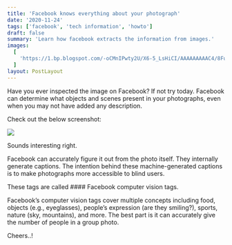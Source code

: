 ```yaml
---
title: 'Facebook knows everything about your photograph'
date: '2020-11-24'
tags: ['facebook', 'tech information', 'howto']
draft: false
summary: 'Learn how facebook extracts the information from images.'
images:
  [
    'https://1.bp.blogspot.com/-oCMnIPwty2U/X6-5_LsHiCI/AAAAAAAAAC4/8Fun6SThaEUK3HGa9P04mOa-S7oC_lINACLcBGAsYHQ/w640-h470/computer-vision-tags.PNG',
  ]
layout: PostLayout
---
```


Have you ever inspected the image on Facebook? If not try today. Facebook can determine what objects and scenes present in your photographs, even when you may not have added any description.

Check out the below screenshot:

![](https://1.bp.blogspot.com/-oCMnIPwty2U/X6-5_LsHiCI/AAAAAAAAAC4/8Fun6SThaEUK3HGa9P04mOa-S7oC_lINACLcBGAsYHQ/w640-h470/computer-vision-tags.PNG)

Sounds interesting right.

Facebook can accurately figure it out from the photo itself. They internally generate captions. The intention behind these machine-generated captions is to make photographs more accessible to blind users.

These tags are called #### Facebook computer vision tags.

Facebook’s computer vision tags cover multiple concepts including food, objects (e.g., eyeglasses), people’s expression (are they smiling?), sports, nature (sky, mountains), and more. The best part is it can accurately give the number of people in a group photo.

Cheers..!
